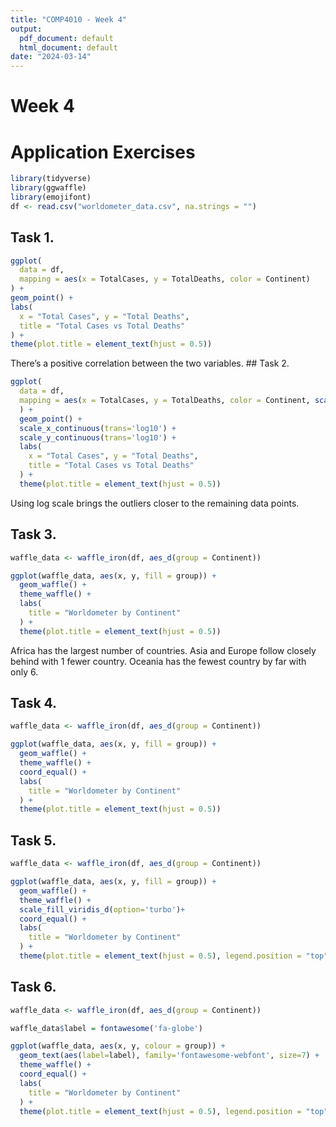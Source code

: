 ```yaml
---
title: "COMP4010 - Week 4"
output:
  pdf_document: default
  html_document: default
date: "2024-03-14"
---
```


# Week 4

# Application Exercises

```r
library(tidyverse)
library(ggwaffle)
library(emojifont)
df <- read.csv("worldometer_data.csv", na.strings = "")
```


## Task 1.

```r
ggplot(
  data = df,
  mapping = aes(x = TotalCases, y = TotalDeaths, color = Continent)
) +
geom_point() +
labs(
  x = "Total Cases", y = "Total Deaths",
  title = "Total Cases vs Total Deaths"
) +
theme(plot.title = element_text(hjust = 0.5))
```

There's a positive correlation between the two variables.
## Task 2.

```r
ggplot(
  data = df,
  mapping = aes(x = TotalCases, y = TotalDeaths, color = Continent, scale(l))
  ) +
  geom_point() +
  scale_x_continuous(trans='log10') +
  scale_y_continuous(trans='log10') + 
  labs(
    x = "Total Cases", y = "Total Deaths",
    title = "Total Cases vs Total Deaths"
  ) +
  theme(plot.title = element_text(hjust = 0.5))
```
Using log scale brings the outliers closer to the remaining data points.

## Task 3.

```r

waffle_data <- waffle_iron(df, aes_d(group = Continent))

ggplot(waffle_data, aes(x, y, fill = group)) + 
  geom_waffle() + 
  theme_waffle() +
  labs(
    title = "Worldometer by Continent"
  ) +
  theme(plot.title = element_text(hjust = 0.5))


```

Africa has the largest number of countries. Asia and Europe follow closely behind with 1 fewer country. Oceania has the fewest country by far with only 6.

## Task 4. 

```r

waffle_data <- waffle_iron(df, aes_d(group = Continent))

ggplot(waffle_data, aes(x, y, fill = group)) + 
  geom_waffle() + 
  theme_waffle() +
  coord_equal() +
  labs(
    title = "Worldometer by Continent"
  ) +
  theme(plot.title = element_text(hjust = 0.5))


```

## Task 5.

```r

waffle_data <- waffle_iron(df, aes_d(group = Continent))

ggplot(waffle_data, aes(x, y, fill = group)) + 
  geom_waffle() +
  theme_waffle() +
  scale_fill_viridis_d(option='turbo')+
  coord_equal() +
  labs(
    title = "Worldometer by Continent"
  ) +
  theme(plot.title = element_text(hjust = 0.5), legend.position = "top")

```   

## Task 6.

```r

waffle_data <- waffle_iron(df, aes_d(group = Continent))

waffle_data$label = fontawesome('fa-globe')

ggplot(waffle_data, aes(x, y, colour = group)) + 
  geom_text(aes(label=label), family='fontawesome-webfont', size=7) +
  theme_waffle() +
  coord_equal() +
  labs(
    title = "Worldometer by Continent"
  ) +
  theme(plot.title = element_text(hjust = 0.5), legend.position = "top")


```


